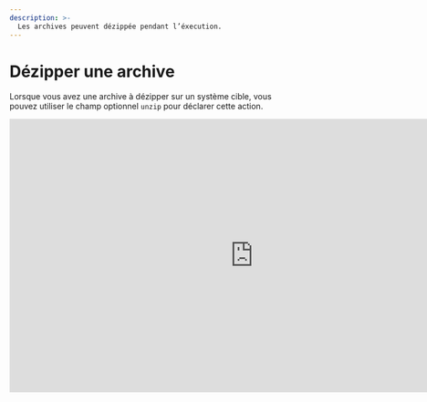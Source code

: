 ```yaml
---
description: >-
  Les archives peuvent dézippée pendant l’éxecution.
---
```


# Dézipper une archive

Lorsque vous avez une archive à dézipper sur un système cible, vous pouvez utiliser le champ optionnel `unzip` pour déclarer cette action.

<iframe width="853" height="480" src="https://www.youtube.com/embed/OGkHGkOau0A?si=2SGnJQW5kKza0dsh?rel=0" title="YouTube video player" frameborder="0" allow="fullscreen; accelerometer;" allowfullscreen/>

## Déclaration

Dans le cas où vous auriez une archive à dézipper, vous pouvez utiliser le champ `unzip` pour déclarer cette action. Il faut bien entendu que vous déclariez un fichier avec les extensions suivante:

- `.zip`
- `.tar`
- `.tar.gz`
- `.tar.bz2`
- `.tar.xz`
- `.rar`
- `.7z`

Et que vous indiquerez le chemin du dossier destination. En effet, il est obligatoire de dézipper l'archive dans un dossier.

<FileTree>
  <FileTree.Folder name="playbook" defaultOpen>
    <FileTree.Folder name=".git">
        <FileTree.File name="..." />
    </FileTree.Folder>
    <FileTree.Folder name=".aiop">
        <FileTree.File name="inventory_config.yml" />
        <FileTree.File name="inventory.yml" />
        <FileTree.File name="playbook.yml" />
    </FileTree.Folder>
    <FileTree.Folder name="ressources" defaultOpen>
        <FileTree.File name=".aml" />
        <FileTree.File name="archive.zip" />
    </FileTree.Folder>
  </FileTree.Folder>
</FileTree>

```yaml {2, 3} filename="ressources/.aml" /dossier/
- source: archive.zip
  destination: dossier/
  unzip: True
  compatibility:
    - ...
```

<Callout type="warning" emoji="⚠️">
 Pour indiquer le chemin du dossier destination, il est obligatoire de terminer par un `/`.
</Callout>

Par défaut, le champ `unzip` est déclaré à `False` et ne dézippera donc pas le fichier. Il est donc nécessaire de le déclarer à `True` pour que l'archive soit dézippée.